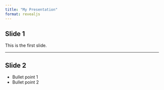 ```yaml
---
title: "My Presentation"
format: revealjs
---
```


## Slide 1

This is the first slide.

---

## Slide 2

- Bullet point 1
- Bullet point 2
